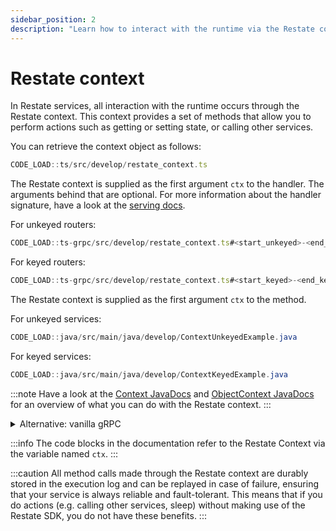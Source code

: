 ```yaml
---
sidebar_position: 2
description: "Learn how to interact with the runtime via the Restate context."
---
```



# Restate context

In Restate services, all interaction with the runtime occurs through the Restate context.
This context provides a set of methods that allow you to perform actions such as getting or setting state, or
calling other services.

You can retrieve the context object as follows:

<Tabs groupId="sdk" queryString>
<TabItem value="ts" label="TypeScript" default>

```typescript
CODE_LOAD::ts/src/develop/restate_context.ts
```

The Restate context is supplied as the first argument `ctx` to the handler.
The arguments behind that are optional. For more information about the handler signature, have a look at the [serving docs](/develop/sdk/serving).

</TabItem>
<TabItem value="ts-grpc" label="TypeScript-gRPC">

For unkeyed routers:

```typescript
CODE_LOAD::ts-grpc/src/develop/restate_context.ts#<start_unkeyed>-<end_unkeyed>
```

For keyed routers:

```typescript
CODE_LOAD::ts-grpc/src/develop/restate_context.ts#<start_keyed>-<end_keyed>
```

</TabItem>

<TabItem value="java" label="Java">

The Restate context is supplied as the first argument `ctx` to the method.

For unkeyed services:

```java
CODE_LOAD::java/src/main/java/develop/ContextUnkeyedExample.java
```

For keyed services:

```java
CODE_LOAD::java/src/main/java/develop/ContextKeyedExample.java
```

:::note
Have a look at the [Context JavaDocs](https://javadoc.io/doc/dev.restate/sdk-api/latest/dev/restate/sdk/Context.html) and [ObjectContext JavaDocs](https://javadoc.io/doc/dev.restate/sdk-api/latest/dev/restate/sdk/ObjectContext.html) for an overview of what you can do with the Restate context.
:::

<details>
<summary>Alternative: vanilla gRPC</summary>

If you do not use Restate's generated protobuf code, you can access the restate context as follows.

For unkeyed services:

```java
CODE_LOAD::java/src/main/java/develop/ContextVanillaUnkeyedExample.java
```

For keyed services:

```java
CODE_LOAD::java/src/main/java/develop/ContextVanillaKeyedExample.java
```
    
</details>

</TabItem>
</Tabs>


:::info
The code blocks in the documentation refer to the Restate Context via the variable named `ctx`.
:::

:::caution 
All method calls made through the Restate context are durably stored in the execution log
and can be replayed in case of failure, ensuring that your service is always reliable and fault-tolerant.
This means that if you do actions (e.g. calling other services, sleep) without making use of the Restate SDK,
you do not have these benefits.
:::